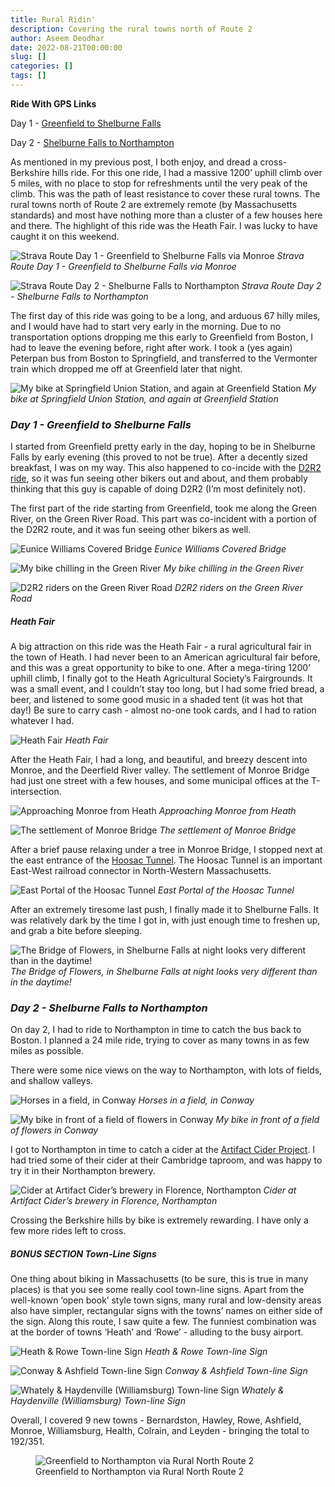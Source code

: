```yaml
---
title: Rural Ridin'
description: Covering the rural towns north of Route 2
author: Aseem Deodhar
date: 2022-08-21T00:00:00
slug: []
categories: []
tags: []
---
```


**Ride With GPS Links**

Day 1 - [Greenfield to Shelburne Falls](https://ridewithgps.com/routes/38906752)

Day 2 - [Shelburne Falls to Northampton](https://ridewithgps.com/routes/40624752)

As mentioned in my previous post, I both enjoy, and dread a cross-Berkshire hills ride. For this one ride, I had a massive 1200' uphill climb over 5 miles, with no place to stop for refreshments until the very peak of the climb. This was the path of least resistance to cover these rural towns. The rural towns north of Route 2 are extremely remote (by Massachusetts standards) and most have nothing more than a cluster of a few houses here and there. The highlight of this ride was the Heath Fair. I was lucky to have caught it on this weekend.

![Strava Route Day 1 - Greenfield to Shelburne Falls via Monroe](strava_day1.jpg)
*Strava Route Day 1 - Greenfield to Shelburne Falls via Monroe*

![Strava Route Day 2 - Shelburne Falls to Northampton](strava_day2.jpg) 
*Strava Route Day 2 - Shelburne Falls to Northampton*

The first day of this ride was going to be a long, and arduous 67 hilly miles, and I would have had to start very early in the morning. Due to no transportation options dropping me this early to Greenfield from Boston, I had to leave the evening before, right after work. I took a (yes again) Peterpan bus from Boston to Springfield, and transferred to the Vermonter train which dropped me off at Greenfield later that night.

![My bike at Springfield Union Station, and again at Greenfield Station](spfld_gfld_collage.jpg)
*My bike at Springfield Union Station, and again at Greenfield Station*

### *Day 1 - Greenfield to Shelburne Falls*

I started from Greenfield pretty early in the day, hoping to be in Shelburne Falls by early evening (this proved to not be true). After a decently sized breakfast, I was on my way. This also happened to co-incide with the [D2R2 ride](https://www.franklinlandtrust.org/d2r2/), so it was fun seeing other bikers out and about, and them probably thinking that this guy is capable of doing D2R2 (I'm most definitely not).

The first part of the ride starting from Greenfield, took me along the Green River, on the Green River Road. This part was co-incident with a portion of the D2R2 route, and it was fun seeing other bikers as well.

![Eunice Williams Covered Bridge](field_cov_brg_collage.jpg)
*Eunice Williams Covered Bridge*

![My bike chilling in the Green River](bike_in_river.jpg)
*My bike chilling in the Green River*

![D2R2 riders on the Green River Road](d2r2_collage.jpg)
*D2R2 riders on the Green River Road*

##### Heath Fair

A big attraction on this ride was the Heath Fair - a rural agricultural fair in the town of Heath. I had never been to an American agricultural fair before, and this was a great opportunity to bike to one. After a mega-tiring 1200' uphill climb, I finally got to the Heath Agricultural Society's Fairgrounds. It was a small event, and I couldn't stay too long, but I had some fried bread, a beer, and listened to some good music in a shaded tent (it was hot that day!) Be sure to carry cash - almost no-one took cards, and I had to ration whatever I had.

![Heath Fair](heath_fair_collage.jpg)
*Heath Fair*

After the Heath Fair, I had a long, and beautiful, and breezy descent into Monroe, and the Deerfield River valley. The settlement of Monroe Bridge had just one street with a few houses, and some municipal offices at the T-intersection.

![Approaching Monroe from Heath](monroe_approach.jpg)
*Approaching Monroe from Heath*

![The settlement of Monroe Bridge](monroe_town.jpg)
*The settlement of Monroe Bridge*

After a brief pause relaxing under a tree in Monroe Bridge, I stopped next at the east entrance of the [Hoosac Tunnel](https://www.google.com/maps/place/Hoosac+Tunnel,+East+Portal/@42.6752341,-73.0294273,13z/data=!4m5!3m4!1s0x89e0c607d419f495:0x4f03c74206650a01!8m2!3d42.675233!4d-72.9978812). The Hoosac Tunnel is an important East-West railroad connector in North-Western Massachusetts.

![East Portal of the Hoosac Tunnel](hoosac_tunnel.jpg)
*East Portal of the Hoosac Tunnel*

After an extremely tiresome last push, I finally made it to Shelburne Falls. It was relatively dark by the time I got in, with just enough time to freshen up, and grab a bite before sleeping.

![The Bridge of Flowers, in Shelburne Falls at night looks very different than in the daytime!](flowers_bridge_night.jpg)
*The Bridge of Flowers, in Shelburne Falls at night looks very different than in the daytime!*

### *Day 2 - Shelburne Falls to Northampton*

On day 2, I had to ride to Northampton in time to catch the bus back to Boston. I planned a 24 mile ride, trying to cover as many towns in as few miles as possible. 

There were some nice views on the way to Northampton, with lots of fields, and shallow valleys.

![Horses in a field, in Conway](day2_horses.jpg)
*Horses in a field, in Conway*

![My bike in front of a field of flowers in Conway](day2_valley.jpg)
*My bike in front of a field of flowers in Conway*

I got to Northampton in time to catch a cider at the [Artifact Cider Project](https://www.google.com/maps/place/Artifact+Cider+Project/@42.3378061,-72.675443,17z/data=!3m1!4b1!4m5!3m4!1s0x89e6d7d99064da2d:0x1e1edbe72455b543!8m2!3d42.3378061!4d-72.6732543!5m1!1e4). I had tried some of their cider at their Cambridge taproom, and was happy to try it in their Northampton brewery.

![Cider at Artifact Cider's brewery in Florence, Northampton](cider_collage.jpg)
*Cider at Artifact Cider's brewery in Florence, Northampton*

Crossing the Berkshire hills by bike is extremely rewarding. I have only a few more rides left to cross.

##### BONUS SECTION Town-Line Signs

One thing about biking in Massachusetts (to be sure, this is true in many places) is that you see some really cool town-line signs. Apart from the well-known 'open book' style town signs, many rural and low-density areas also have simpler, rectangular signs with the towns' names on either side of the sign. Along this route, I saw quite a few. The funniest combination was at the border of towns 'Heath' and 'Rowe' - alluding to the busy airport.

![Heath & Rowe Town-line Sign](twnsgn_heath_rowe.jpg)
*Heath & Rowe Town-line Sign*

![Conway & Ashfield Town-line Sign](twnsgn_conway_ashfield.jpg)
*Conway & Ashfield Town-line Sign*

![Whately & Haydenville (Williamsburg) Town-line Sign](twnsgn_whately_rusted.jpg)
*Whately & Haydenville (Williamsburg) Town-line Sign*


Overall, I covered 9 new towns - Bernardston, Hawley, Rowe, Ashfield, Monroe, Williamsburg, Health, Colrain, and Leyden - bringing the total to 192/351.

![Greenfield to Northampton via Rural North Route 2](bike_routes_muni_2022-08-21.jpeg)